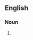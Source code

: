 {{also|toll-bars}}

==English==

===Noun===
{{head|en|noun plural form}}

# {{plural of|tollbar|lang=en}}